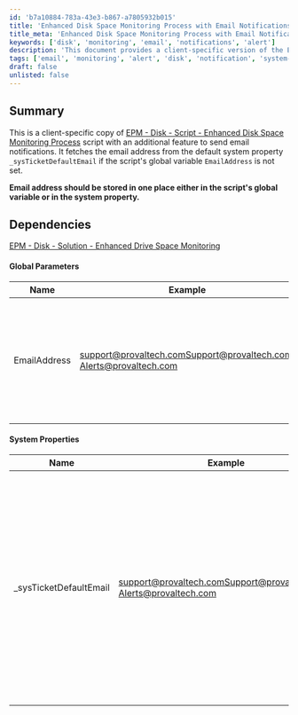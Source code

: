 ```yaml
---
id: 'b7a10884-783a-43e3-b867-a7805932b015'
title: 'Enhanced Disk Space Monitoring Process with Email Notifications'
title_meta: 'Enhanced Disk Space Monitoring Process with Email Notifications'
keywords: ['disk', 'monitoring', 'email', 'notifications', 'alert']
description: 'This document provides a client-specific version of the Enhanced Disk Space Monitoring Process script, which includes a feature for sending email notifications. It explains how to set the email address for alerts, either through a global variable or a system property, ensuring that users can receive timely updates on disk space status.'
tags: ['email', 'monitoring', 'alert', 'disk', 'notification', 'system-property']
draft: false
unlisted: false
---
```

## Summary

This is a client-specific copy of [EPM - Disk - Script - Enhanced Disk Space Monitoring Process](https://proval.itglue.com/DOC-5078775-12033151) script with an additional feature to send email notifications. It fetches the email address from the default system property `_sysTicketDefaultEmail` if the script's global variable `EmailAddress` is not set.

**Email address should be stored in one place either in the script's global variable or in the system property.**

## Dependencies

[EPM - Disk - Solution - Enhanced Drive Space Monitoring](https://proval.itglue.com/DOC-5078775-11637304)

#### Global Parameters

| Name          | Example                                                                                         | Required   | Description                                                                                                                                                                                                                      |
|---------------|-------------------------------------------------------------------------------------------------|------------|----------------------------------------------------------------------------------------------------------------------------------------------------------------------------------------------------------------------------------|
| EmailAddress  | [support@provaltech.com](mailto:support@provaltech.com)[Support@provaltech.com](mailto:Support@provaltech.com); [Alerts@provaltech.com](mailto:Alerts@provaltech.com) | Partially  | Email Address to send an alert on failures. Multiple email addresses can be stored by separating them with a semicolon. If this Global variable is not set then the script will fall back to the system property `_sysTicketDefaultEmail`. |

#### System Properties

| Name                     | Example                                                                                         | Required   | Description                                                                                                                                                                                                                      |
|--------------------------|-------------------------------------------------------------------------------------------------|------------|----------------------------------------------------------------------------------------------------------------------------------------------------------------------------------------------------------------------------------|
| _sysTicketDefaultEmail   | [support@provaltech.com](mailto:support@provaltech.com)[Support@provaltech.com](mailto:Support@provaltech.com); [Alerts@provaltech.com](mailto:Alerts@provaltech.com) | Partially  | Email Address to send an alert on failures. Multiple email addresses can be stored by separating them with a semicolon. If the Global variable `EmailAddress` is not set then the script will fall back to this system property. |












